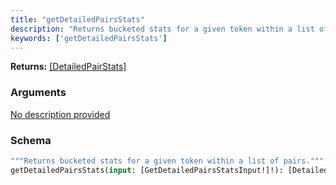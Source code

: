 ```yaml
---
title: "getDetailedPairsStats"
description: "Returns bucketed stats for a given token within a list of pairs."
keywords: ['getDetailedPairsStats']
---
```


**Returns:** [[DetailedPairStats]](/api-reference/types/detailedpairstats)

### Arguments

<a href="/api-reference/types/getdetailedpairsstatsinput">
  <ResponseField name="input" type="[GetDetailedPairsStatsInput!]!" required>
    No description provided
  </ResponseField>
</a>

### Schema


```graphql 
"""Returns bucketed stats for a given token within a list of pairs."""
getDetailedPairsStats(input: [GetDetailedPairsStatsInput!]!): [DetailedPairStats]
```
